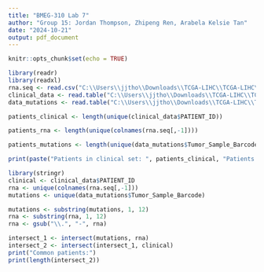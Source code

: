 ```yaml
---
title: "BMEG-310 Lab 7"
author: "Group 15: Jordan Thompson, Zhipeng Ren, Arabela Kelsie Tan"
date: "2024-10-21"
output: pdf_document
---
```


```r
knitr::opts_chunk$set(echo = TRUE)
```

```r
library(readr)
library(readxl)
rna.seq <- read.csv("C:\\Users\\jjtho\\Downloads\\TCGA-LIHC\\TCGA-LIHC\\RNAseq_LIHC.csv")
clinical_data <- read.table("C:\\Users\\jjtho\\Downloads\\TCGA-LIHC\\TCGA-LIHC\\data_clinical_patient.txt", header = TRUE, sep = "\t")
data_mutations <- read.table("C:\\Users\\jjtho\\Downloads\\TCGA-LIHC\\TCGA-LIHC\\data_mutations.txt", header = TRUE, sep = "\t")

```

```r
patients_clinical <- length(unique(clinical_data$PATIENT_ID))

```

```r
patients_rna <- length(unique(colnames(rna.seq[,-1])))
```

```r
patients_mutations <- length(unique(data_mutations$Tumor_Sample_Barcode))
```

```r
print(paste("Patients in clinical set: ", patients_clinical, "Patients in rna set: ", patients_rna, "Patients in mutation set:", patients_mutations))
```

```r
library(stringr)
clinical <- clinical_data$PATIENT_ID
rna <- unique(colnames(rna.seq[,-1]))
mutations <- unique(data_mutations$Tumor_Sample_Barcode)

mutations <- substring(mutations, 1, 12)
rna <- substring(rna, 1, 12)
rna <- gsub("\\.", "-", rna)

intersect_1 <- intersect(mutations, rna)
intersect_2 <- intersect(intersect_1, clinical)
print("Common patients:")
print(length(intersect_2))
```

